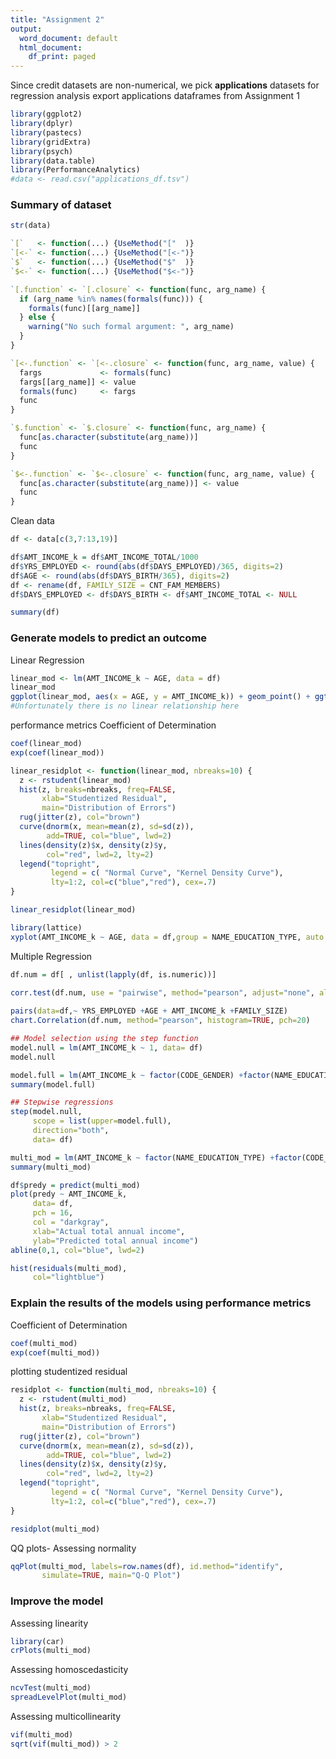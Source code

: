 ---
title: "Assignment 2"
output:
  word_document: default
  html_document:
    df_print: paged
---
Since credit datasets are non-numerical, we pick __applications__ datasets for regression analysis
export applications dataframes from Assignment 1

```{r}
library(ggplot2)
library(dplyr)
library(pastecs)
library(gridExtra)
library(psych)
library(data.table)
library(PerformanceAnalytics)
#data <- read.csv("applications_df.tsv")
```

### Summary of dataset
```{r}
str(data)
```

```{r}
`[`   <- function(...) {UseMethod("["  )}
`[<-` <- function(...) {UseMethod("[<-")}
`$`   <- function(...) {UseMethod("$"  )}
`$<-` <- function(...) {UseMethod("$<-")}

`[.function` <- `[.closure` <- function(func, arg_name) {
  if (arg_name %in% names(formals(func))) {
    formals(func)[[arg_name]]
  } else {
    warning("No such formal argument: ", arg_name)
  }
}

`[<-.function` <- `[<-.closure` <- function(func, arg_name, value) {
  fargs             <- formals(func)
  fargs[[arg_name]] <- value
  formals(func)     <- fargs
  func
}

`$.function` <- `$.closure` <- function(func, arg_name) {
  func[as.character(substitute(arg_name))]
  func
}

`$<-.function` <- `$<-.closure` <- function(func, arg_name, value) {
  func[as.character(substitute(arg_name))] <- value
  func
}
```


Clean data

```{r}
df <- data[c(3,7:13,19)]

df$AMT_INCOME_k = df$AMT_INCOME_TOTAL/1000
df$YRS_EMPLOYED <- round(abs(df$DAYS_EMPLOYED)/365, digits=2)
df$AGE <- round(abs(df$DAYS_BIRTH/365), digits=2)
df <- rename(df, FAMILY_SIZE = CNT_FAM_MEMBERS)
df$DAYS_EMPLOYED <- df$DAYS_BIRTH <- df$AMT_INCOME_TOTAL <- NULL
```

```{r}
summary(df)
```

### Generate models to predict an outcome

Linear Regression
```{r}
linear_mod <- lm(AMT_INCOME_k ~ AGE, data = df)
linear_mod
ggplot(linear_mod, aes(x = AGE, y = AMT_INCOME_k)) + geom_point() + ggtitle("Age vs Annual Income Regression model") + xlab("Age") + ylab("Income $k") 
#Unfortunately there is no linear relationship here

```

performance metrics
Coefficient of Determination
```{r}
coef(linear_mod)
exp(coef(linear_mod))
```
```{r}
linear_residplot <- function(linear_mod, nbreaks=10) {
  z <- rstudent(linear_mod)
  hist(z, breaks=nbreaks, freq=FALSE,
       xlab="Studentized Residual",
       main="Distribution of Errors")
  rug(jitter(z), col="brown")
  curve(dnorm(x, mean=mean(z), sd=sd(z)),
        add=TRUE, col="blue", lwd=2)
  lines(density(z)$x, density(z)$y,
        col="red", lwd=2, lty=2)
  legend("topright",
         legend = c( "Normal Curve", "Kernel Density Curve"),
         lty=1:2, col=c("blue","red"), cex=.7)
}

linear_residplot(linear_mod)
```



```{r}
library(lattice)
xyplot(AMT_INCOME_k ~ AGE, data = df,group = NAME_EDUCATION_TYPE, auto.key = list(title = "Annual Income vs Age by Education Levels", columns = 5))
```


Multiple Regression
```{r}
df.num = df[ , unlist(lapply(df, is.numeric))]

corr.test(df.num, use = "pairwise", method="pearson", adjust="none", alpha=.05)           # Can adjust p-values; see ?p.adjust for options
          
pairs(data=df,~ YRS_EMPLOYED +AGE + AMT_INCOME_k +FAMILY_SIZE)
chart.Correlation(df.num, method="pearson", histogram=TRUE, pch=20)
```


```{r}
## Model selection using the step function
model.null = lm(AMT_INCOME_k ~ 1, data= df)
model.null

```


```{r}
model.full = lm(AMT_INCOME_k ~ factor(CODE_GENDER) +factor(NAME_EDUCATION_TYPE) +YRS_EMPLOYED +AGE +FAMILY_SIZE, data = df)
summary(model.full)
```


```{r}
## Stepwise regressions
step(model.null,
     scope = list(upper=model.full),
     direction="both",
     data= df) 

```
```{r}
multi_mod = lm(AMT_INCOME_k ~ factor(NAME_EDUCATION_TYPE) +factor(CODE_GENDER) + YRS_EMPLOYED + AGE + FAMILY_SIZE, data = df)
summary(multi_mod)
```
```{r}
df$predy = predict(multi_mod)
plot(predy ~ AMT_INCOME_k,
     data= df,
     pch = 16,
     col = "darkgray",
     xlab="Actual total annual income",
     ylab="Predicted total annual income")
abline(0,1, col="blue", lwd=2)
```
```{r}
hist(residuals(multi_mod),
     col="lightblue")
```



### Explain the results of the models using performance metrics

Coefficient of Determination
```{r}
coef(multi_mod)
exp(coef(multi_mod))
```


plotting studentized residual
```{r}
residplot <- function(multi_mod, nbreaks=10) {
  z <- rstudent(multi_mod)
  hist(z, breaks=nbreaks, freq=FALSE,
       xlab="Studentized Residual",
       main="Distribution of Errors")
  rug(jitter(z), col="brown")
  curve(dnorm(x, mean=mean(z), sd=sd(z)),
        add=TRUE, col="blue", lwd=2)
  lines(density(z)$x, density(z)$y,
        col="red", lwd=2, lty=2)
  legend("topright",
         legend = c( "Normal Curve", "Kernel Density Curve"),
         lty=1:2, col=c("blue","red"), cex=.7)
}

residplot(multi_mod)

```

QQ plots- Assessing normality
```{r}
qqPlot(multi_mod, labels=row.names(df), id.method="identify",
       simulate=TRUE, main="Q-Q Plot")
```

### Improve the model
Assessing linearity
```{r}
library(car)
crPlots(multi_mod)
```

Assessing homoscedasticity
```{r}
ncvTest(multi_mod)
spreadLevelPlot(multi_mod)
```

Assessing multicollinearity
```{r}
vif(multi_mod) 
sqrt(vif(multi_mod)) > 2
```


